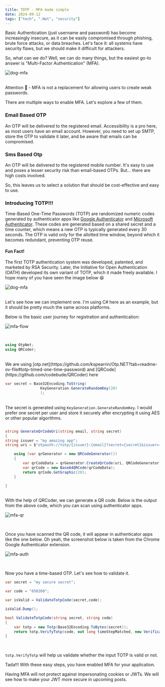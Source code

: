 ```yaml
---
title: TOTP - MFA made simple
date: 2024-09-12
tags: ["tech", ".Net", "security"]
---
```


Basic Authentication (just username and password) has become increasingly insecure, as it can be easily compromised through phishing, brute force attacks, or data breaches. Let's face it: all systems have security flaws, but we should make it difficult for attackers.

So, what can we do? Well, we can do many things, but the easiest go-to answer is "Multi-Factor Authentication" (MFA).

![dog-mfa](./images/mfa-dog.png)

<br />
Attention 🚨 - MFA is not a replacement for allowing users to create weak passwords.

There are multiple ways to enable MFA. Let's explore a few of them.

### Email Based OTP

An OTP will be delivered to the registered email. Accessibility is a pro here, as most users have an email account. However, you need to set up SMTP, store the OTP to validate it later, and be aware that emails can be compromised.

### Sms Based Otp

An OTP will be delivered to the registered mobile number. It's easy to use and poses a lesser security risk than email-based OTPs. But... there are high costs involved.

So, this leaves us to select a solution that should be cost-effective and easy to use.

### Introducing TOTP!!!

Time-Based One-Time Passwords (TOTP) are randomized numeric codes generated by authenticator apps like [Google Authenticator](https://play.google.com/store/apps/details?id=com.google.android.apps.authenticator2&hl=en) and [Microsoft Authenticator](https://play.google.com/store/apps/details?id=com.azure.authenticator&hl=en). These codes are generated based on a shared secret and a time counter, which means a new OTP is typically generated every 30 seconds. The OTP is valid only for the allotted time window, beyond which it becomes redundant, preventing OTP reuse.

#### Fun Fact!

The first TOTP authentication system was developed, patented, and marketed by RSA Security. Later, the Initiative for Open Authentication (OATH) developed its own variant of TOTP, which it made freely available. I hope many of you have seen the image below 😆

![dog-mfa](./images/rsa.png)

<br />
Let's see how we can implement one. I'm using C# here as an example, but it should
be pretty much the same across platforms.

Below is the basic user journey for registration and authentication:

![mfa-flow](./images/mfa-flow.png)

<br />

```csharp
using OtpNet;
using QRCoder;
```

<br />
We are using [otp.net](https://github.com/kspearrin/Otp.NET?tab=readme-ov-file#totp-timed-one-time-password)
and [QRCode](https://github.com/codebude/QRCoder) here

```csharp
var secret = Base32Encoding.ToString(
                KeyGeneration.GenerateRandomKey(20)
                );
```

<br /> The secret is generated using `KeyGeneration.GenerateRandomKey`. I would
prefer one secret per user and store it securely after encrypting it using AES
or other popular algorithms.

```csharp var qrCode = GenerateQrCodeUri("some@email.com",secret);

string GenerateQrCodeUri(string email, string secret)
{
string issuer = "my amazing app";
string uri = $"otpauth://totp/{issuer}:{email}?secret={secret}&issuer={issuer}";

    using (var qrGenerator = new QRCodeGenerator())
    {
    	var qrCodeData = qrGenerator.CreateQrCode(uri, QRCodeGenerator.ECCLevel.Q);
    	var qrCode = new Base64QRCode(qrCodeData);
    	return qrCode.GetGraphic(20);
    }

}

```

<br /> With the help of QRCoder, we can generate a QR code. Below is the output
from the above code, which you can scan using authenticator apps.

![mfa-qr](./images/mfa-qr.png)

<br />

Once you have scanned the QR code, it will appear in authenticator apps like the one below. Oh yeah, the screenshot below is taken from the Chrome Google Authenticator extension.

![mfa-auth](./images/mfa-auth.png)

<br />

Now you have a time-based OTP. Let's see how to validate it.

```csharp
var secret = "my secure secret";

var code = "650260";

var isValid = ValidateTotpCode(secret,code);

isValid.Dump();

bool ValidateTotpCode(string secret, string code)
{
	var totp = new Totp(Base32Encoding.ToBytes(secret));
	return totp.VerifyTotp(code, out long timeStepMatched, new VerificationWindow(2, 2));
}
```

<br />

`totp.VerifyTotp` will help us validate whether the input TOTP is valid or not.

Tada!!! With these easy steps, you have enabled MFA for your application.

Having MFA will not protect against impersonating cookies or JWTs. We will see how to make your JWT more secure in upcoming posts.
